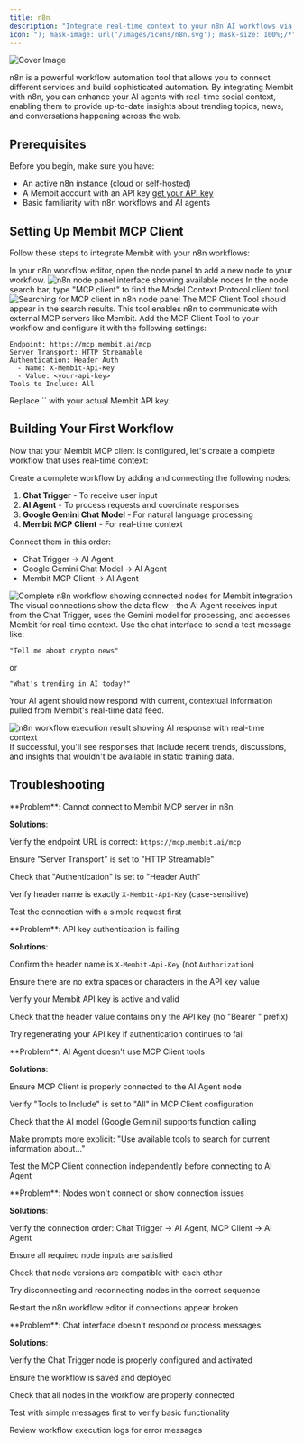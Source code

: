 ```yaml
---
title: n8n
description: "Integrate real-time context to your n8n AI workflows via Membit MCP."
icon: "); mask-image: url('/images/icons/n8n.svg'); mask-size: 100%;/*"
---
```


<img
  src="/images/cover/n8n.png"
  alt="Cover Image"
  className="rounded-lg"
  noZoom
/>

n8n is a powerful workflow automation tool that allows you to connect different services and build sophisticated automation. By integrating Membit with n8n, you can enhance your AI agents with real-time social context, enabling them to provide up-to-date insights about trending topics, news, and conversations happening across the web.

## Prerequisites

Before you begin, make sure you have:

- An active n8n instance (cloud or self-hosted)
- A Membit account with an API key [get your API key](/access-and-auth)
- Basic familiarity with n8n workflows and AI agents

## Setting Up Membit MCP Client

Follow these steps to integrate Membit with your n8n workflows:

<Steps>
<Step title="Open the Node Panel">
In your n8n workflow editor, open the node panel to add a new node to your workflow.

<Frame>
<img src="/images/n8n/node-panel.png" alt="n8n node panel interface showing available nodes" />
</Frame>
</Step>

<Step title="Search for MCP Client">
In the node search bar, type "MCP client" to find the Model Context Protocol client tool.

<Frame>
  <img
    src="/images/n8n/search-mcp-clinet.png"
    alt="Searching for MCP client in n8n node panel"
  />
</Frame>

<Check>
The MCP Client Tool should appear in the search results. This tool enables n8n to communicate with external MCP servers like Membit.
</Check>
</Step>

<Step title="Configure Membit MCP Client">
Add the MCP Client Tool to your workflow and configure it with the following settings:

```
Endpoint: https://mcp.membit.ai/mcp
Server Transport: HTTP Streamable
Authentication: Header Auth
  - Name: X-Membit-Api-Key
  - Value: <your-api-key>
Tools to Include: All
```

<Warning>
Replace `<your-api-key>` with your actual Membit API key.
</Warning>

</Step>
</Steps>

## Building Your First Workflow

Now that your Membit MCP client is configured, let's create a complete workflow that uses real-time context:

<Steps>
<Step title="Add Required Nodes">
Create a complete workflow by adding and connecting the following nodes:

1. **Chat Trigger** - To receive user input
2. **AI Agent** - To process requests and coordinate responses
3. **Google Gemini Chat Model** - For natural language processing
4. **Membit MCP Client** - For real-time context

</Step>

<Step title="Connect the Nodes">
Connect them in this order:

- Chat Trigger → AI Agent
- Google Gemini Chat Model → AI Agent
- Membit MCP Client → AI Agent

<Frame>
  <img
    src="/images/n8n/example-workflow.png"
    alt="Complete n8n workflow showing connected nodes for Membit integration"
  />
</Frame>

<Check>
The visual connections show the data flow - the AI Agent receives input from the Chat Trigger, uses the Gemini model for processing, and accesses Membit for real-time context.
</Check>
</Step>

<Step title="Test Your Workflow">
Use the chat interface to send a test message like:

```
"Tell me about crypto news"
```

or

```
"What's trending in AI today?"
```

Your AI agent should now respond with current, contextual information pulled from Membit's real-time data feed.

<Frame caption="Example response showing real-time context from Membit">
  <img
    src="/images/n8n/example-result.png"
    alt="n8n workflow execution result showing AI response with real-time context"
  />
</Frame>

<Check>
If successful, you'll see responses that include recent trends, discussions, and insights that wouldn't be available in static training data.
</Check>
</Step>
</Steps>

## Troubleshooting

<AccordionGroup>
<Accordion title="MCP Client Connection Issues">
**Problem**: Cannot connect to Membit MCP server in n8n

**Solutions**:

Verify the endpoint URL is correct: `https://mcp.membit.ai/mcp`

Ensure "Server Transport" is set to "HTTP Streamable"

Check that "Authentication" is set to "Header Auth"

Verify header name is exactly `X-Membit-Api-Key` (case-sensitive)

Test the connection with a simple request first

</Accordion>

<Accordion title="Authentication Header Configuration">
**Problem**: API key authentication is failing

**Solutions**:

Confirm the header name is `X-Membit-Api-Key` (not `Authorization`)

Ensure there are no extra spaces or characters in the API key value

Verify your Membit API key is active and valid

Check that the header value contains only the API key (no "Bearer " prefix)

Try regenerating your API key if authentication continues to fail

</Accordion>

<Accordion title="AI Agent Tool Integration">
**Problem**: AI Agent doesn't use MCP Client tools

**Solutions**:

Ensure MCP Client is properly connected to the AI Agent node

Verify "Tools to Include" is set to "All" in MCP Client configuration

Check that the AI model (Google Gemini) supports function calling

Make prompts more explicit: "Use available tools to search for current information about..."

Test the MCP Client connection independently before connecting to AI Agent

</Accordion>

<Accordion title="Workflow Node Connection Errors">
**Problem**: Nodes won't connect or show connection issues

**Solutions**:

Verify the connection order: Chat Trigger → AI Agent, MCP Client → AI Agent

Ensure all required node inputs are satisfied

Check that node versions are compatible with each other

Try disconnecting and reconnecting nodes in the correct sequence

Restart the n8n workflow editor if connections appear broken

</Accordion>

<Accordion title="Chat Trigger Not Responding">
**Problem**: Chat interface doesn't respond or process messages

**Solutions**:

Verify the Chat Trigger node is properly configured and activated

Ensure the workflow is saved and deployed

Check that all nodes in the workflow are properly connected

Test with simple messages first to verify basic functionality

Review workflow execution logs for error messages

</Accordion>
</AccordionGroup>
